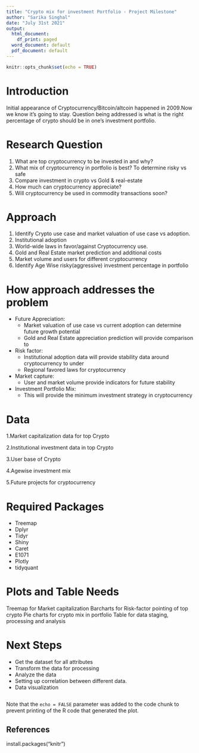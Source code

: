 ```yaml
---
title: "Crypto mix for investment Portfolio - Project Milestone"
author: "Sarika Singhal"
date: "July 31st 2021"
output:
  html_document:
    df_print: paged
  word_document: default
  pdf_document: default
---
```


```r
knitr::opts_chunk$set(echo = TRUE)


```


# Introduction

Initial appearance of Cryptocurrency/Bitcoin/altcoin happened in 2009.Now we know it’s going to stay. Question being addressed is what is the right percentage of crypto should be in one’s investment portfolio. 

# Research Question

1. What are top cryptocurrency to be invested in and why? 
2. What mix of cryptocurrency in portfolio is best? To determine risky vs safe
3. Compare investment in crypto vs Gold & real-estate
4. How much can cryptocurrency appreciate?
5. Will cryptocurrency be used in commodity transactions soon?

# Approach

1. Identify Crypto use case and market valuation of use case vs adoption.
2. Institutional adoption 
3. World-wide laws in favor/against Cryptocurrency use.
4. Gold and Real Estate market prediction and additional costs 
5. Market volume and users for different cryptocurrency
6. Identify Age Wise risky(aggressive) investment percentage in portfolio

# How approach addresses the problem

* Future Appreciation:
  + Market valuation of use case vs current adoption can determine future growth potential
  + Gold and Real Estate appreciation prediction will provide comparison to  
* Risk factor:
  + Institutional adoption data will provide stability data around cryptocurrency to under 
  + Regional favored laws for cryptocurrency
* Market capture:
  + User and market volume provide indicators for future stability
* Investment Portfolio Mix:
  + This will provide the minimum investment strategy in cryptocurrency 
  
# Data

1.Market capitalization data for top Crypto

2.Institutional investment data in top Crypto 

3.User base of Crypto 

4.Agewise investment mix

5.Future projects for cryptocurrency 

# Required Packages

* Treemap
* Dplyr
* Tidyr
* Shiny
* Caret
* E1071
* Plotly
* tidyquant

# Plots and Table Needs

Treemap for Market capitalization
Barcharts for Risk-factor pointing of top crypto
Pie charts for crypto mix in portfolio 
Table for data staging, processing and analysis

# Next Steps

* Get the dataset for all attributes
* Transform the data for processing
* Analyze the data 
* Setting up correlation between different data.
* Data visualization




```r


```



Note that the `echo = FALSE` parameter was added to the code chunk to prevent printing of the R code that generated the plot.

## References
install.packages("knitr")

